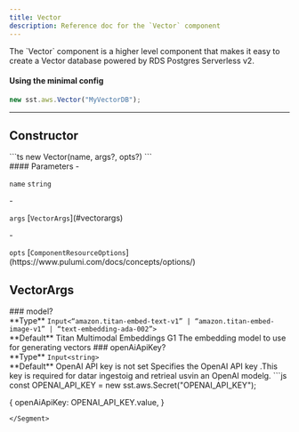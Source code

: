 ```yaml
---
title: Vector
description: Reference doc for the `Vector` component
---
```



<Section type="about">
The `Vector` component is a higher level component that makes it easy to create a Vector database powered by RDS Postgres Serverless v2.

#### Using the minimal config
```ts
new sst.aws.Vector("MyVectorDB");
```
</Section>

---

## Constructor

<Segment>
<Section type="signature">
```ts
new Vector(name, args?, opts?)
```
</Section>

<Section type="parameters">
#### Parameters
- <p><code class="key">name</code> <code class="primitive">string</code></p>
- <p><code class="key">args</code> [<code class="type">VectorArgs</code>](#vectorargs)</p>
- <p><code class="key">opts</code> [<code class="type">ComponentResourceOptions</code>](https://www.pulumi.com/docs/concepts/options/)</p>
</Section>
</Segment>

## VectorArgs
<Segment>
### model?
<Section type="parameters">
<InlineSection>
**Type** <code class="primitive">Input</code><code class="symbol">&lt;</code><code class="symbol">&ldquo;</code><code class="primitive">amazon.titan-embed-text-v1</code><code class="symbol">&rdquo;</code><code class="symbol"> | </code><code class="symbol">&ldquo;</code><code class="primitive">amazon.titan-embed-image-v1</code><code class="symbol">&rdquo;</code><code class="symbol"> | </code><code class="symbol">&ldquo;</code><code class="primitive">text-embedding-ada-002</code><code class="symbol">&rdquo;</code><code class="symbol">&gt;</code>
</InlineSection>
</Section>

<InlineSection>
**Default** Titan Multimodal Embeddings G1
</InlineSection>
The embedding model to use for generating vectors
</Segment>
<Segment>
### openAiApiKey?
<Section type="parameters">
<InlineSection>
**Type** <code class="primitive">Input</code><code class="symbol">&lt;</code><code class="primitive">string</code><code class="symbol">&gt;</code>
</InlineSection>
</Section>

<InlineSection>
**Default** OpenAI API key is not set
</InlineSection>
Specifies the  OpenAI API key
.This key is required for datar ingestoig and retrieal usvin an OpenAI modelg.
```js
const OPENAI_API_KEY = new sst.aws.Secret("OPENAI_API_KEY");

{
  openAiApiKey: OPENAI_API_KEY.value,
}
```
</Segment>